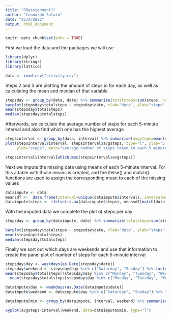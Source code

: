 ---
title: "RRassignment1"
author: "Leonardo Solaro"
date: "25/2/2022"
output: html_document
---

```{r setup, include=FALSE}
knitr::opts_chunk$set(echo = TRUE)
```

First we load the data and the packages we will use

```{r}
library(dplyr)
library(stringr)
library(lattice)

data <- read.csv("activity.csv")
```

Steps 2 and 3 are plotting the amount of steps in for each day, as well as calculating the mean and median of that variable

```{r}
stepsday <- group_by(data, date) %>% summarize(totalsteps=sum(steps, na.rm=T))
barplot(stepsday$totalsteps ~ stepsday$date, xlab="date", ylab="steps", main="number of steps taken each day")
mean(stepsday$totalsteps)
median(stepsday$totalsteps)
```

Afterwards, we calculate the average number of steps for each 5-minute interval and also find which one has the highest average

```{r}
stepsinterval <- group_by(data, interval) %>% summarise(avgsteps=mean(steps, na.rm=T))
plot(stepsinterval$interval, stepsinterval$avgsteps, type="l", xlab="5 minute interval", 
     ylab="steps", main="average number of steps taken in each 5 minute interval")

stepsinterval$interval[which.max(stepsinterval$avgsteps)]

```

Next we impute the missing data using means of each 5-minute interval.
For this a table with those means is created, and the ifelse() and match() functions are used to assign the corresponding mean to each of the missing values

```{r}
dataimpute <- data
meansdf <-  data.frame(interval=unique(dataimpute$interval), intervalmeans=tapply(data$steps, data$interval, function(x) mean(x, na.rm=T)))
dataimpute$steps <- ifelse(is.na(dataimpute$steps), meansdf[match(dataimpute$interval, meansdf$interval), 2], dataimpute$steps)

```

With the imputed data we complete the plot of steps per day

```{r}
stepsday <- group_by(dataimpute, date) %>% summarize(totalsteps=sum(steps, na.rm=T))

barplot(stepsday$totalsteps ~ stepsday$date, xlab="date", ylab="steps", main="number of steps taken each day")
mean(stepsday$totalsteps)
median(stepsday$totalsteps)
```

Finally we sort out which days are weekends and use that information to create the panel plot of number of steps for each 5-minute interval

```{r}
stepsday$day <- weekdays(as.Date(stepsday$date))
stepsday$weekend <- stepsday$day %in% c("Saturday", "Sunday") %>% factor(levels=c(F, T), labels=c("weekday", "weekend"))
mean(stepsday$totalsteps[!stepsday$day %in% c("Monday", "Tuesday", "Wednesday", "Thursday", "Friday")]) -
  mean(stepsday$totalsteps[stepsday$day %in% c("Monday", "Tuesday", "Wednesday", "Thursday", "Friday")])

dataimpute$day <- weekdays(as.Date(dataimpute$date))
dataimpute$weekend <- dataimpute$day %in% c("Saturday", "Sunday") %>% factor(levels=c(F, T), labels=c("weekday", "weekend"))

dataimpute5min <- group_by(dataimpute, interval, weekend) %>% summarize(avgsteps =mean(steps))

xyplot(avgsteps~interval|weekend, data=dataimpute5min, type="l")
```